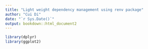 ```yaml
---
title: "Light weight dependency management using renv package"
author: "Cui Di"
date: "`r Sys.Date()`"
output: bookdown::html_document2
---
```



```r
library(dplyr)
library(ggplot2)
```


